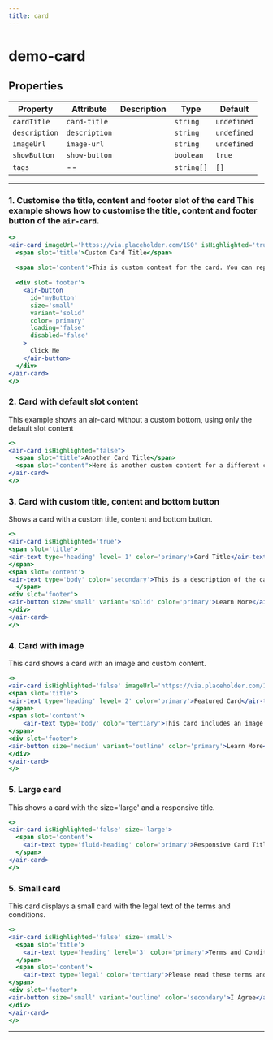 ```yaml
---
title: card
---
```


<!-- truncate -->

# demo-card

<!-- Auto Generated Below -->


## Properties

| Property      | Attribute     | Description | Type       | Default     |
| ------------- | ------------- | ----------- | ---------- | ----------- |
| `cardTitle`   | `card-title`  |             | `string`   | `undefined` |
| `description` | `description` |             | `string`   | `undefined` |
| `imageUrl`    | `image-url`   |             | `string`   | `undefined` |
| `showButton`  | `show-button` |             | `boolean`  | `true`      |
| `tags`        | --            |             | `string[]` | `[]`        |


----------------------------------------------

### 1. Customise the title, content and footer slot of the card This example shows how to customise the title, content and footer button of the `air-card`.

```jsx live
<>
<air-card imageUrl='https://via.placeholder.com/150' isHighlighted='true'>
  <span slot='title'>Custom Card Title</span>
  
  <span slot='content'>This is custom content for the card. You can replace it with any custom HTML. </span>
  
  <div slot='footer'>
    <air-button
      id='myButton'
      size='small'
      variant='solid'
      color='primary'
      loading='false'
      disabled='false'
    >
      Click Me
    </air-button>
  </div>
</air-card>
</>
```

### 2. Card with default slot content 

This example shows an air-card without a custom bottom, using only the default slot content

```jsx live
<>
<air-card isHighlighted="false">
  <span slot="title">Another Card Title</span>
  <span slot="content">Here is another custom content for a different card.</span>
</air-card>
</>
```

### 3. Card with custom title, content and bottom button

Shows a card with a custom title, content and bottom button.

```jsx live
<>
<air-card isHighlighted='true'>
<span slot='title'>
<air-text type='heading' level='1' color='primary'>Card Title</air-text>
</span>
<span slot='content'>
<air-text type='body' color='secondary'>This is a description of the card content. It can be anything, such as a brief introduction or message. </air-text>
  </span>
<div slot='footer'>
<air-button size='small' variant='solid' color='primary'>Learn More</air-button>
</div>
</air-card>
</>
```

### 4. Card with image
This card shows a card with an image and custom content.

```jsx live
<>
<air-card isHighlighted='false' imageUrl='https://via.placeholder.com/150'>
<span slot='title'>
<air-text type='heading' level='2' color='primary'>Featured Card</air-text>
</span>
<span slot='content'>
    <air-text type='body' color='tertiary'>This card includes an image and some descriptive content. Click on it for more information. </air-text>
</span>
<div slot='footer'>
<air-button size='medium' variant='outline' color='primary'>Learn More</air-button>
</div>
</air-card>
</>
```

### 5. Large card
This shows a card with the size='large' and a responsive title.

```jsx live
<>
<air-card isHighlighted='false' size='large'>
  <span slot='content'>
    <air-text type='fluid-heading' color='primary'>Responsive Card Title</air-text>
  </span>
</air-card>
</>
```

### 5. Small card
This card displays a small card with the legal text of the terms and conditions.

```jsx live
<>
<air-card isHighlighted='false' size='small'>
  <span slot='title'>
    <air-text type='heading' level='3' color='primary'>Terms and Conditions</air-text>
  </span>
  <span slot='content'>
    <air-text type='legal' color='tertiary'>Please read these terms and conditions carefully before using our service. </air-text>
</span>
<div slot='footer'>
<air-button size='small' variant='outline' color='secondary'>I Agree</air-button>
</div>
</air-card>
</>
```
---